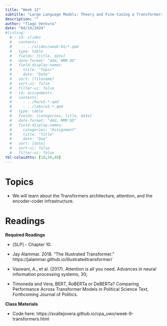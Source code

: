 ```yaml
---
title: "Week 12"
subtitle: "Large Language Models: Theory and Fine-tuning a Transformers-based model (Invited Speaker Dr. Sebastian Vallejo)"
description: ""
author: "Tiago Ventura"
date: "04/10/2024"
#listing:
  # - id: slides
  #   contents:
  #     - ../slides/week-01/*.qmd
  #   type: table
  #   fields: [title, date]
  #   date-format: "ddd, MMM DD"
  #   field-display-names:
  #     title: "Topic"
  #     date: "Date"
  #   sort: [filename]
  #   sort-ui: false
  #   filter-ui: false
  # - id: assignments
  #   contents:
  #     - ../hw/w1-*.qmd
  #     - ../labs/w1-*.qmd
  #   type: table
  #   fields: [categories, title, date]
  #   date-format: "ddd, MMM DD"
  #   field-display-names:
  #     categories: "Assignment"
  #     title: "Title"
  #     date: "Due"
  #   sort: [date]
  #   sort-ui: false
  #   filter-ui: false
tbl-colwidths: [10,50,40]
---
```


# Topics

-   We will learn about the Transformers architecture, attention, and the encoder-coder infrastructure.

# Readings

**Required Readings**

-   \[SLP\] - Chapter 10.

-   Jay Alammar. 2018. "The Illustrated Transformer." https://jalammar.github.io/illustratedtransformer/

-   Vaswani, A., et al. (2017). Attention is all you need. Advances in neural information processing systems, 30;

-   Timoneda and Vera, BERT, RoBERTa or DeBERTa? Comparing Performance Across Transformer Models in Political Science Text, Forthcoming Journal of Politics.

**Class Materials**

-   Code here: https://svallejovera.github.io/cpa_uwo/week-9-transformers.html

